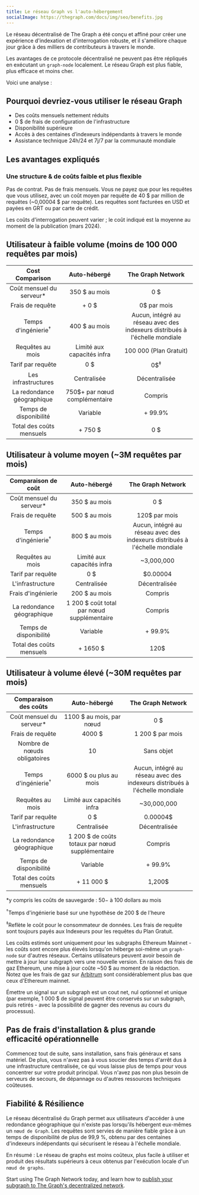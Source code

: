 ```yaml
---
title: Le réseau Graph vs l'auto-hébergement
socialImage: https://thegraph.com/docs/img/seo/benefits.jpg
---
```


Le réseau décentralisé de The Graph a été conçu et affiné pour créer une expérience d'indexation et d'interrogation robuste, et il s'améliore chaque jour grâce à des milliers de contributeurs à travers le monde.

Les avantages de ce protocole décentralisé ne peuvent pas être répliqués en exécutant un `graph-node` localement. Le réseau Graph est plus fiable, plus efficace et moins cher.

Voici une analyse :

## Pourquoi devriez-vous utiliser le réseau Graph

- Des coûts mensuels nettement réduits
- 0 $ de frais de configuration de l'infrastructure
- Disponibilité supérieure
- Accès à des centaines d’indexeurs indépendants à travers le monde
- Assistance technique 24h/24 et 7j/7 par la communauté mondiale

## Les avantages expliqués

### Une structure & de coûts faible et plus flexible

Pas de contrat. Pas de frais mensuels. Vous ne payez que pour les requêtes que vous utilisez, avec un coût moyen par requête de 40 $ par million de requêtes (~0,00004 $ par requête). Les requêtes sont facturées en USD et payées en GRT ou par carte de crédit.

Les coûts d'interrogation peuvent varier ; le coût indiqué est la moyenne au moment de la publication (mars 2024).

## Utilisateur à faible volume (moins de 100 000 requêtes par mois)

|        Cost Comparison         |               Auto-hébergé                |                              The Graph Network                              |
|:------------------------------:|:-----------------------------------------:|:---------------------------------------------------------------------------:|
|  Coût mensuel du serveur\*   |               350 $ au mois               |                                     0 $                                     |
|        Frais de requête        |                   + 0 $                   |                                 0$ par mois                                 |
| Temps d'ingénierie<sup>†</sup> |               400 $ au mois               | Aucun, intégré au réseau avec des indexeurs distribués à l'échelle mondiale |
|        Requêtes au mois        |        Limité aux capacités infra         |                           100 000 (Plan Gratuit)                            |
|       Tarif par requête        |                    0 $                    |                               0$<sup>‡</sup>                                |
|      Les infrastructures       |                Centralisée                |                                Décentralisée                                |
|   La redondance géographique   |       750$+ par nœud complémentaire       |                                   Compris                                   |
|     Temps de disponibilité     |                 Variable                  |                                   + 99.9%                                   |
|    Total des coûts mensuels    | <span className="highlight-row" />+ 750 $ |                                     0 $                                     |

## Utilisateur à volume moyen (~3M requêtes par mois)

|      Comparaison de coût       |                Auto-hébergé                 |                              The Graph Network                              |
|:------------------------------:|:-------------------------------------------:|:---------------------------------------------------------------------------:|
|  Coût mensuel du serveur\*   |                350 $ au mois                |                                     0 $                                     |
|        Frais de requête        |                500 $ au mois                |                                120$ par mois                                |
| Temps d'ingénierie<sup>†</sup> |                800 $ au mois                | Aucun, intégré au réseau avec des indexeurs distribués à l'échelle mondiale |
|        Requêtes au mois        |         Limité aux capacités infra          |                                 ~3,000,000                                  |
|       Tarif par requête        |                     0 $                     |                                  $0.00004                                   |
|        L'infrastructure        |                 Centralisée                 |                                Décentralisée                                |
|       Frais d'ingénierie       |                200 $ au mois                |                                   Compris                                   |
|   La redondance géographique   | 1 200 $ coût total par nœud supplémentaire  |                                   Compris                                   |
|     Temps de disponibilité     |                  Variable                   |                                   + 99.9%                                   |
|    Total des coûts mensuels    | <span className="highlight-row" /> + 1650 $ |                                    120$                                     |

## Utilisateur à volume élevé (~30M requêtes par mois)

|     Comparaison des coûts      |                  Auto-hébergé                   |                              The Graph Network                              |
|:------------------------------:|:-----------------------------------------------:|:---------------------------------------------------------------------------:|
|  Coût mensuel du serveur\*   |            1100 $ au mois, par nœud             |                                     0 $                                     |
|        Frais de requête        |                     4000 $                      |                              1 200 $ par mois                               |
|  Nombre de nœuds obligatoires  |                       10                        |                                 Sans objet                                  |
| Temps d'ingénierie<sup>†</sup> |             6000 $ ou plus au mois              | Aucun, intégré au réseau avec des indexeurs distribués à l'échelle mondiale |
|        Requêtes au mois        |           Limité aux capacités infra            |                                 ~30,000,000                                 |
|       Tarif par requête        |                       0 $                       |                                  0.00004$                                   |
|        L'infrastructure        |                   Centralisée                   |                                Décentralisée                                |
|   La redondance géographique   | 1 200 $ de coûts totaux par nœud supplémentaire |                                   Compris                                   |
|     Temps de disponibilité     |                    Variable                     |                                   + 99.9%                                   |
|    Total des coûts mensuels    |  <span className="highlight-row" /> + 11 000 $  |                                   1,200$                                    |

\*y compris les coûts de sauvegarde : $50-$ à 100 dollars au mois

<sup>†</sup>Temps d'ingénierie basé sur une hypothèse de 200 $ de l'heure

<sup>‡</sup>Reflète le coût pour le consommateur de données. Les frais de requête sont toujours payés aux Indexeurs pour les requêtes du Plan Gratuit.

Les coûts estimés sont uniquement pour les subgraphs Ethereum Mainnet - les coûts sont encore plus élevés lorsqu'on héberge soi-même un `graph-node` sur d'autres réseaux. Certains utilisateurs peuvent avoir besoin de mettre à jour leur subgraph vers une nouvelle version. En raison des frais de gaz Ethereum, une mise à jour coûte ~50 $ au moment de la rédaction. Notez que les frais de gaz sur [Arbitrum](/arbitrum/arbitrum-faq) sont considérablement plus bas que ceux d'Ethereum mainnet.

Émettre un signal sur un subgraph est un cout net, nul optionnel et unique (par exemple, 1 000 $ de signal peuvent être conservés sur un subgraph, puis retirés - avec la possibilité de gagner des revenus au cours du processus).

## Pas de frais d'installation & plus grande efficacité opérationnelle

Commencez tout de suite, sans installation, sans frais généraux et sans matériel. De plus, vous n'avez pas à vous soucier des temps d'arrêt dus à une infrastructure centralisée, ce qui vous laisse plus de temps pour vous concentrer sur votre produit principal. Vous n'avez pas non plus besoin de serveurs de secours, de dépannage ou d'autres ressources techniques coûteuses.

## Fiabilité & Résilience

Le réseau décentralisé du Graph permet aux utilisateurs d'accéder à une redondance géographique qui n'existe pas lorsqu'ils hébergent eux-mêmes un `nœud de Graph`. Les requêtes sont servies de manière fiable grâce à un temps de disponibilité de plus de 99,9 %, obtenu par des centaines d'indexeurs indépendants qui sécurisent le réseau à l'échelle mondiale.

En résumé : Le réseau de graphs est moins coûteux, plus facile à utiliser et produit des résultats supérieurs à ceux obtenus par l'exécution locale d'un `nœud de graphs`.

Start using The Graph Network today, and learn how to [publish your subgraph to The Graph's decentralized network](/quick-start).
